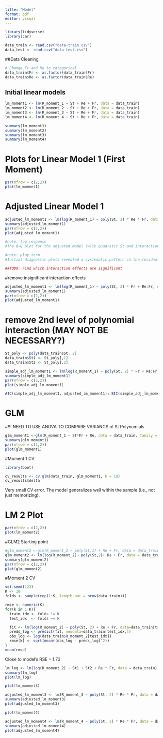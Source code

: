 ```yaml
---
title: "Model"
format: pdf
editor: visual
---
```


```r
library(tidyverse)
library(car)
```

```r
data_train <- read.csv("data-train.csv")
data_test <- read.csv("data-test.csv")
```

##Data Cleaning

```r
# Change Fr and Re to categorical
data_train$Fr <- as.factor(data_train$Fr)
data_train$Re <- as.factor(data_train$Re)

```

## Initial linear models

```r
lm_moment1 <- lm(R_moment_1 ~ St + Re + Fr, data = data_train)
lm_moment2 <- lm(R_moment_2 ~ St + Re + Fr, data = data_train)
lm_moment3 <- lm(R_moment_3 ~ St + Re + Fr, data = data_train)
lm_moment4 <- lm(R_moment_4 ~ St + Re + Fr, data = data_train)

summary(lm_moment1)
summary(lm_moment2)
summary(lm_moment3)
summary(lm_moment4)

```
# Plots for Linear Model 1 (First Moment)
```r
par(mfrow = c(2,2))
plot(lm_moment1)
```
# Adjusted Linear Model 1 
```r
adjusted_lm_moment1 <- lm(log(R_moment_1) ~ poly(St, 2) * Re * Fr, data = data_train) #Make St quadratic
summary(adjusted_lm_moment1)
par(mfrow = c(2,2))
plot(adjusted_lm_moment1)

#note: log response
#The Q–Q plot for the adjusted model (with quadratic St and interactions) indicates that while the central residuals are approximately normal, several extreme points deviate substantially from the expected line. This suggests the presence of heavy tails and influential cases, likely arising from extreme parameter settings. A log transformation of the response or a robust regression approach can mitigate these effects and improve model normality.

#note: ploy term
#Initial diagnostic plots revealed a systematic pattern in the residuals, suggesting that the effect of the Stokes number (St) on the mean cluster volume was nonlinear. To capture this curvature, we included a second-order polynomial term, poly(St, 2), which adds both linear and quadratic components of St to the model. This adjustment improves model flexibility while maintaining interpretability.

##TODO: Find which interaction effects are significant
```

#remove insignificant interaction effects

```r
adjusted_lm_moment1 <- lm(log(R_moment_1) ~ poly(St, 2) * Fr + Re:Fr, data = data_train) #Make St quadratic
summary(adjusted_lm_moment1)
par(mfrow = c(2,2))
plot(adjusted_lm_moment1)
```

# remove 2nd level of polynomial interaction (MAY NOT BE NECESSARY?)
```r
St_poly <- poly(data_train$St, 2)
data_train$St1 <- St_poly[,1]   
data_train$St2 <- St_poly[,2]  

simple_adj_lm_moment1 <- lm(log(R_moment_1) ~ poly(St, 2) * Fr + Re:Fr, data = data_train)
summary(simple_adj_lm_moment1)
par(mfrow = c(2,2))
plot(simple_adj_lm_moment1)

AIC(simple_adj_lm_moment1, adjusted_lm_moment1); BIC(simple_adj_lm_moment1, adjusted_lm_moment1)
```
# GLM
#!!! NEED TO USE ANOVA TO COMPARE VARIANCS of St Polynomials
```r
glm_moment1 <-glm(R_moment_1 ~ St*Fr + Re, data = data_train, family = Gamma(link = "log"))
summary(glm_moment1)
par(mfrow = c(2,2))
plot(glm_moment1)
```
#Moment 1 CV
```r
library(boot)

cv_results <- cv.glm(data_train, glm_moment1, K = 10)
cv_results$delta
```
Very small CV error. The model generalizes well within the sample (i.e., not just memorizing).

# LM 2 Plot
```r
par(mfrow = c(2,2))
plot(lm_moment2)
```

#GLM2 Starting point
```r
#glm_moment2 <-glm(R_moment_2 ~ poly(St,1) + Re + Fr, data = data_train, family = Gamma(link = "log"))
glm_moment2 <- lm(log(R_moment_2)~ poly(St,2)+ Re + Fr, data = data_train)
summary(glm_moment2)
par(mfrow = c(2,2))
plot(glm_moment2)
```

#Moment 2 CV
```r
set.seed(123)
K <- 10
folds <- sample(rep(1:K, length.out = nrow(data_train)))

rmse <- numeric(K)
for(k in 1:K){
  train_idx <- folds != k
  test_idx  <- folds == k

  fit <- lm(log(R_moment_2) ~ poly(St, 2) + Re + Fr, data=data_train[train_idx,])
  preds_log <- predict(fit, newdata=data_train[test_idx,])
  obs_log <- log(data_train$R_moment_2[test_idx])
  rmse[k] <- sqrt(mean((obs_log - preds_log)^2))
}
mean(rmse)
```
Close to model's RSE = 1.73
```r
lm_log <- lm(log(R_moment_2) ~ St1 + St2 + Re * Fr, data = data_train)
summary(lm_log)
plot(lm_log)
```


```r
plot(lm_moment3)
```

```r
adjusted_lm_moment3 <- lm(R_moment_3 ~ poly(St, 2) * Re * Fr, data = data_train) #Make St quadratic
summary(adjusted_lm_moment3)
plot(adjusted_lm_moment3)
```

```r
plot(lm_moment4)
```

```r
adjusted_lm_moment4 <- lm(R_moment_4 ~ poly(St, 2) * Re * Fr, data = data_train) #Make St quadratic
summary(adjusted_lm_moment4)
plot(adjusted_lm_moment4)
```
